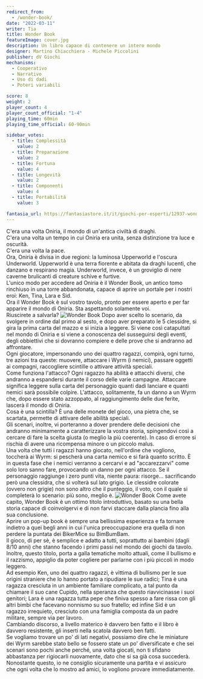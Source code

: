 ```yaml
---
redirect_from:
  - /wonder-book/
date: "2022-03-11"
writer: Tia
title: Wonder Book
featureImage: cover.jpg
description: Un libro capace di contenere un intero mondo
designer: Martino Chiacchiera - Michele Piccolini
publisher: dV Giochi
mechanisms:
  - Cooperativo
  - Narrativo
  - Uso di dadi
  - Poteri variabili

score: 8
weight: 2
player_count: 4
player_count_official: "1-4"
playing_time: 60min
playing_time_official: 60-90min

sidebar_votes:
  - title: Complessità
    value: 2
  - title: Preparazione
    value: 2
  - title: Fortuna
    value: 4
  - title: Longevità
    value: 2
  - title: Componenti
    value: 4
  - title: Portabilità
    value: 3

fantasia_url: https://fantasiastore.it/it/giochi-per-esperti/12937-wonder-book.html
---
```


<Setting>
  C'era una volta Oniria, il mondo di un'antica civiltà di draghi.
  <br />
  C'era una volta un tempo in cui Oniria era unita, senza distinzione tra luce e
  oscurità.
  <br />
  C'era una volta la pace.
  <br />
  Ora, Oniria è divisa in due regioni: la luminosa Upperworld e l'oscura
  Underworld. Upperworld è una terra fiorente e abitata da draghi lucenti, che
  danzano e respirano magia. Underworld, invece, è un groviglio di nere caverne
  brulicanti di creature schive e furtive.
  <br />
  L'unico modo per accedere ad Oniria è il Wonder Book, un antico tomo rinchiuso
  in una torre abbandonata, capace di aprire un portale per i nostri eroi: Ken,
  Tina, Lara e Sid.
  <br />
  Ora il Wonder Book è sul vostro tavolo, pronto per essere aperto e per far
  apparire il mondo di Oniria. Sta aspettando solamente voi.
  <br />
  Riuscirete a salvarla?
</Setting>

<img src="./game1.jpg" alt="Wonder Book" />

<Rules>
  Dopo aver scelto lo scenario, da svolgere in ordine dal primo al sesto, e dopo
  aver preparato le 5 clessidre, si gira la prima carta del mazzo e si inizia a
  leggere. Si viene così catapultati nel mondo di Oniria e si viene a conoscenza
  del susseguirsi degli eventi, degli obbiettivi che si dovranno compiere e
  delle prove che si andranno ad affrontare.
  <br />
  Ogni giocatore, impersonando uno dei quattro ragazzi, compirà, ogni turno, tre
  azioni tra queste: muovere, attaccare i Wyrm (i nemici), passare oggetti ai
  compagni, raccogliere scintille o attivare attività speciali.
  <br />
  Come funziona l'attacco? Ogni ragazzo ha abilità e attacchi diversi, che
  andranno a espandersi durante il corso delle varie campagne. Attaccare
  significa leggere sulla carta del personaggio quanti dadi lanciare e quanti
  nemici sarà possibile colpire. L'attacco, solitamente, fa un danno a un Wyrm
  che, dopo essere stato azzoppato, al raggiungimento delle due ferite, lascerà
  il mondo di Oniria.
  <br />
  Cosa è una scintilla? È una delle monete del gioco, una pietra che, se
  scartata, permette di attivare delle abilità speciali.
  <br />
  Gli scenari, inoltre, vi porteranno a dover prendere delle decisioni che
  andranno minimamente a caratterizzare la vostra storia, spingendovi così a
  cercare di fare la scelta giusta (o meglio la più coerente). In caso di errore
  si rischia di avere una ricompensa minore o un piccolo malus.
  <br />
  Una volta che tutti i ragazzi hanno giocato, nell'ordine che vogliono,
  toccherà ai Wyrm: si pescherà una carta nemico e si farà quanto scritto. È in
  questa fase che i nemici verranno a cercarvi e ad "accarezzarvi" come solo
  loro sanno fare, provocando un danno per ogni attacco. Se il personaggio
  raggiunge i zero punti vita, niente paura: risorge... sacrificando però una
  clessidra, che si volterà sul lato grigio. Le clessidre colorate (ovvero non
  grigie) non sono altro che il punteggio, il voto, con il quale si completerà
  lo scenario: più sono, meglio è.
</Rules>

<img src="./game2.jpg" alt="Wonder Book" />

<Feedback>
  Come avete capito, Wonder Book è un ottimo titolo introduttivo, basato su una
  bella storia capace di coinvolgervi e di non farvi staccare dalla plancia fino
  alla sua conclusione.
  <br />
  Aprire un pop-up book è sempre una bellissima esperienza e fa tornare indietro
  a quei begli anni in cui l'unica preoccupazione era quella di non perdere la
  puntata dei BikerMice su BimBumBam.
  <br />
  Il gioco, di per sè, è semplice e adatto a tutti, soprattutto ai bambini
  (dagli 8/10 anni) che stanno facendo i primi passi nel mondo dei giochi da
  tavolo.
  <br />
  Inoltre, questo titolo, porta a galla tematiche molto attuali, come il
  bullismo e il razzismo, appiglio da poter cogliere per parlarne con i più
  piccoli in modo leggero.
  <br />
  Ad esempio Ken, uno dei quattro ragazzi, è vittima di bullismo per le sue
  origini straniere che lo hanno portato a ripudiare le sue radici; Tina è una
  ragazza cresciuta in un ambiente familiare complicato, a tal punto da chiamare
  il suo cane Cupido, nella speranza che questo riavvicinasse i suoi genitori;
  Lara è una ragazza tutta pepe che finiva spesso a fare rissa con gli altri
  bimbi che facevano nonnismo su suo fratello; ed infine Sid è un ragazzo
  irrequieto, cresciuto con una famiglia composta da un padre militare, sempre
  via per lavoro.
  <br />
  Cambiando discorso, a livello materico è davvero ben fatto e il libro è
  davvero resistente, gli inserti nella scatola davvero ben fatti.
  <br />
  Se vogliamo trovare un po' di lati negativi, possiamo dire che le miniature
  dei Wyrm sarebbe stato bello se fossero state un po' diversificate e che sei
  scenari sono pochi anche perché, una volta giocati, non ti sfidano abbastanza
  per rigiocarli nuovamente, dato che si sa già cosa succederà.
  <br />
  Nonostante questo, io ne consiglio sicuramente una partita e vi assicuro che
  ogni volta che lo mostro ad amici, lo vogliono provare immediatamente.
</Feedback>

<Instagram id="Ca9Y4lQDBNs" />
